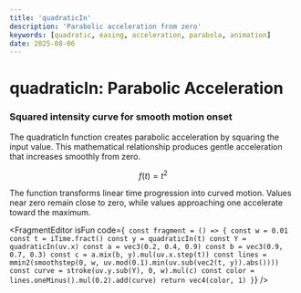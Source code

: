 ```yaml
---
title: 'quadraticIn'
description: 'Parabolic acceleration from zero'
keywords: [quadratic, easing, acceleration, parabola, animation]
date: 2025-08-06
---
```



# quadraticIn: Parabolic Acceleration

### Squared intensity curve for smooth motion onset

The quadraticIn function creates parabolic acceleration by squaring the input value. This mathematical relationship produces gentle acceleration that increases smoothly from zero.

$$f(t) = t^2$$

The function transforms linear time progression into curved motion. Values near zero remain close to zero, while values approaching one accelerate toward the maximum.

<FragmentEditor
        isFun
        code={`
const fragment = () => {
    const w = 0.01
    const t = iTime.fract()
    const y = quadraticIn(t)
    const Y = quadraticIn(uv.x)
    const a = vec3(0.2, 0.4, 0.9)
    const b = vec3(0.9, 0.7, 0.3)
    const c = a.mix(b, y).mul(uv.x.step(t))
    const lines = mmin2(smoothstep(0, w, uv.mod(0.1).min(uv.sub(vec2(t, y)).abs())))
    const curve = stroke(uv.y.sub(Y), 0, w).mul(c)
    const color = lines.oneMinus().mul(0.2).add(curve)
    return vec4(color, 1)
}`}
/>
